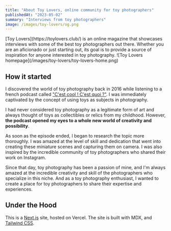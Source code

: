 ```yaml
---
title: "About Toy Lovers, online community for toy photographers"
publishedAt: "2023-05-02"
summary: "Interviews from toy photographers"
image: /images/toy-lovers/og.png
---
```


<Inner>
[Toy Lovers](https://toylovers.club/) is an online magazine that showcases interviews with some of the best toy photographers out there. Whether you are an aficionado or just starting out, its goal is to provide a source of inspiration for anyone interested in toy photography.

</Inner>

<Box className="container mx-auto max-w-[800px] bg-gray-100/50">
  ![Toy Lovers homepage](/images/toy-lovers/toy-lovers-home.png)
</Box>

<Inner>

## How it started

I discovered the world of toy photography back in 2016 while listening to a french podcast called ["C'est cool ! C'est quoi ?"](https://vaisseauhypersensas.fr/cccq/1/1). I was immediately captivated by the concept of using toys as subjects in photography.

I had never considered toy photography as a legitimate form of art and always thought of toys as collectibles or relics from my childhood. However, **the podcast opened my eyes to a whole new world of creativity and possibility**.

As soon as the episode ended, I began to research the topic more thoroughly. I was amazed at the level of skill and dedication that went into creating these miniature scenes and capturing them on camera. I was also inspired by the incredible community of toy photographers who shared their work on Instagram.

Since that day, toy photography has been a passion of mine, and I'm always amazed at the incredible creativity and skill of the photographers who specialize in this niche. And as a toy photography enthusiast, I wanted to create a place for toy photographers to share their expertise and experiences.

## Under the Hood

This is a [Next.js](https://nextjs.org/) site, hosted on Vercel. The site is built
with MDX, and [Tailwind CSS](https://tailwindcss.com/).

</Inner>
